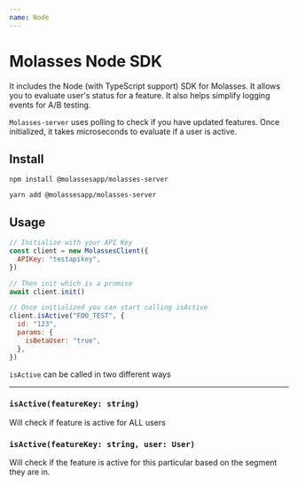 ```yaml
---
name: Node
---
```



# Molasses Node SDK

It includes the Node (with TypeScript support) SDK for Molasses. It allows you to evaluate user's status for a feature. It also helps simplify logging events for A/B testing.

`Molasses-server` uses polling to check if you have updated features. Once initialized, it takes microseconds to evaluate if a user is active.

## Install

`npm install @molassesapp/molasses-server`

`yarn add @molassesapp/molasses-server`

## Usage

```js
// Initialize with your API Key
const client = new MolassesClient({
  APIKey: "testapikey",
})

// Then init which is a promise
await client.init()

// Once initialized you can start calling isActive
client.isActive("FOO_TEST", {
  id: "123",
  params: {
    isBetaUser: "true",
  },
})
```

`isActive` can be called in two different ways

---

### `isActive(featureKey: string)`

Will check if feature is active for ALL users

### `isActive(featureKey: string, user: User)`

Will check if the feature is active for this particular based on the segment they are in.
